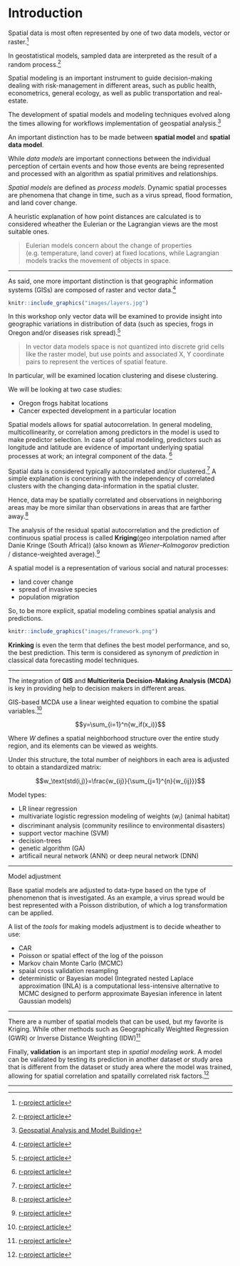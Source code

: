 # Introduction {#intro}


Spatial data is most often represented by one of two data models, vector or raster.[^1]

[^1]: [Cran Spatial](https://cran.r-project.org/web/views/Spatial.html)

In geostatistical models, sampled data are interpreted as the result of a random process.[^1]

[^1]: https://en.wikipedia.org/wiki/Kriging


Spatial modeling is an important instrument to guide decision-making dealing with risk-management in different areas, such as public health, econometrics, general ecology, as well as public transportation and real-estate.

The development of spatial models and modeling techniques evolved along the times allowing for workflows implementation of geospatial analysis.[^x]

[^x]: [Geospatial Analysis and Model Building](https://gistbok.ucgis.org/bok-topics/geospatial-analysis-and-model-building)

An important distinction has to be made between **spatial model** and **spatial data model**. 

While *data models* are important connections between the individual perception of certain events and how those events are being represented and processed with an algorithm as spatial primitives and relationships.

*Spatial models* are defined as *process models*. Dynamic spatial processes are phenomena that change in time, such as a virus spread, flood formation, and land cover change. 

A heuristic explanation of how point distances are calculated is to considered wheather the Eulerian or the Lagrangian views are the most suitable ones.

> Eulerian models concern about the change of properties (e.g. temperature, land cover) at fixed locations, while Lagrangian models tracks the movement of objects in space. 



---


As said, one more important distinction is that geographic information systems (GISs) are composed of raster and vector data.[^1]

[^1]: [Spatial data models](https://planet.uwc.ac.za/nisl/gis/web_page/page_15.htm)


```r
knitr::include_graphics("images/layers.jpg")
```



In this workshop only vector data will be examined to provide insight into geographic variations in distribution of data (such as species, frogs in Oregon and/or diseases risk spread).[^1]

> In vector data models space is not quantized into discrete grid cells like the raster model, but use points and associated X, Y coordinate pairs to represent the vertices of spatial feature.

[^1]: [Vector data models](https://saylordotorg.github.io/text_essentials-of-geographic-information-systems/s08-data-models-for-gis.html)

In particular, will be examined location clustering and disese clustering.

We will be looking at two case studies:

- Oregon frogs habitat locations
- Cancer expected development in a particular location


Spatial models allows for spatial autocorrelation. In general modeling, multicollinearity, or correlation among predictors in the model is used to make predictor selection. In case of spatial modeling, predictors such as longitude and latitude are evidence of important underlying spatial processes at work; an integral component of the data. [^1]

[^1]: https://pro.arcgis.com/en/pro-app/latest/tool-reference/spatial-statistics/regression-analysis-basics.htm

Spatial data is considered typically autocorrelated and/or clustered.[^1] A simple explanation is concerining with the independency of correlated clusters with the changing data-information in the spatial cluster.

[^1]: [developing a cancer atlas](https://atlas.cancer.org.au/developing-a-cancer-atlas/Chapter_4.html)

Hence, data may be spatially correlated and observations in neighboring areas may be more similar than observations in areas that are farther away.[^1]

[^1]: [Geospatial Health Data: Modeling and Visualization with R-INLA and Shiny](https://www.paulamoraga.com/book-geospatial/sec-arealdatatheory.html)

The analysis of the residual spatial autocorrelation and the prediction of continuous spatial process is called **Kriging**(geo interpolation named after Danie Kringe (South Africa)) (also known as *Wiener–Kolmogorov* prediction / distance-weighted average).[^1]

[^1]: Drew CA, Wiersma Y, Huettmann F. Predictive species and habitat modelling in landscape ecology: concepts and applications. 1st ed. New York: Springer; 2010. And Cressie 1993. And https://en.wikipedia.org/wiki/Kriging


A spatial model is a representation of various social and natural processes:

- land cover change
- spread of invasive species
- population migration

So, to be more explicit, spatial modeling combines spatial analysis and predictions. 

```r
knitr::include_graphics("images/framework.png")
```


**Krinking** is even the term that defines the best model performance, and so, the best prediction. This term is considered as synonym of *prediction* in classical data forecasting model techniques.

---

The integration of **GIS** and **Multicriteria Decision-Making Analysis (MCDA)** is key in providing help to decision makers in different areas. 

GIS-based MCDA use a linear weighted equation to combine the spatial variables.[^1]

[^1]: [geospatial analysis and model building](https://gistbok.ucgis.org/bok-topics/geospatial-analysis-and-model-building)

$$y=\sum_{i=1}^n{w_if(x_i)}$$ 


Where $W$ defines a spatial neighborhood structure over the entire study region, and its elements can be viewed as weights.

Under this structure, the total number of neighbors in each area is adjusted to obtain a standardized matrix:

$$w_\text{std(i,j)}=\frac{w_{ij}}{\sum_{j=1}^{n}{w_{ij}}}$$


Model types:

- LR linear regression
- multivariate logistic regression modeling of weights ($w_i$) (animal habitat)
- discriminant analysis (community resilince to environmental disasters)
- support vector machine (SVM)
- decision-trees 
- genetic algorithm (GA)
- artificail neural network (ANN) or deep neural network (DNN)

---

Model adjustment 

Base spatial models are adjusted to data-type based on the type of phenomenon that is investigated. As an example, a virus spread would be best represented with a Poisson distribution, of which a log transformation can be applied.

A list of the *tools* for making models adjustment is to decide wheather to use:

- CAR
- Poisson or spatial effect of the log of the poisson
- Markov chain Monte Carlo (MCMC)
- spaial cross validation resampling
- deterministic or Bayesian model (Integrated nested Laplace approximation (INLA) is a computational less-intensive alternative to MCMC designed to perform approximate Bayesian inference in latent Gaussian models)

---

There are a number of spatial models that can be used, but my favorite is Kriging. While other methods such as Geographically Weighted Regression (GWR) or Inverse Distance Weighting (IDW)[^1]

[^1]: [article towardsdatascience](https://towardsdatascience.com/building-kriging-models-in-r-b94d7c9750d8#:~:text=R%20Code%20for%20Data%20Prep%3A&text=The%20idea%20behind%20kriging%20is,which%20saves%20time%20and%20money.)

Finally, **validation** is an important step in *spatial modeling work*. A model can be validated by testing its prediction in another dataset or study area that is different from the dataset or study area where the model was trained, allowing for spatial correlation and spatailly correlated risk factors.[^1]

[^1]: [r-project article](https://journal.r-project.org/archive/2018/RJ-2018-036/RJ-2018-036.pdf)


---
